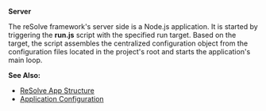 **Server**

The reSolve framework's server side is a Node.js application. It is started by triggering the **run.js** script with the specified run target. Based on the target, the script assembles the centralized configuration object from the configuration files located in the project's root and starts the application's main loop.

**See Also:**

- [ReSolve App Structure](../../resolve-app-structure.md)
- [Application Configuration](../../application-configuration.md)
